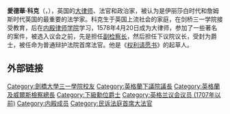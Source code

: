 {{Unreferenced|time=2021-08-25T04:15:53+00:00}}
'''愛德華·科克'''（{{lang-en|Edward Coke}}，{{bd|1552年|2月1日|1634年|9月3日}}），英国的[[大律师|大律师]]、法官和政治家，被认为是伊丽莎白时代和詹姆斯时代英国的最重要的法学家。科克生于英国上流社会的家庭，在剑桥三一学院接受教育，后在[[内殿律师学院|内殿律师学院]]学习，1578年4月20日成为大律师，参加了一些著名的案件，被选入议会之前，先是担任[[英格蘭及威爾斯副檢察長|副检察长]]，然后担任下议院议长，受封为爵士，被任命为普通辩护法院首席法官。他是《[[权利请愿书|权利请愿书]]》的起草人。

==外部链接==
{{Wikiquotelang|en|Edward Coke}}

{{normdaten}}
{{DEFAULTSORT:coke}}
[[Category:劍橋大學三一學院校友|Category:劍橋大學三一學院校友]]
[[Category:英格蘭下議院議長|Category:英格蘭下議院議長]]
[[Category:英格蘭及威爾斯檢察總長|Category:英格蘭及威爾斯檢察總長]]
[[Category:下級勳位爵士|Category:下級勳位爵士]]
[[Category:英格兰议会议员_(1707年以前)|Category:英格兰议会议员 (1707年以前)]]
[[Category:内殿成员|Category:内殿成员]]
[[Category:民诉法庭首席大法官|Category:民诉法庭首席大法官]]